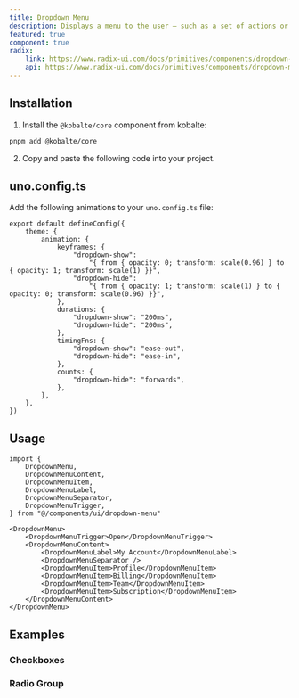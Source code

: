 ```yaml
---
title: Dropdown Menu
description: Displays a menu to the user — such as a set of actions or functions — triggered by a button.
featured: true
component: true
radix:
    link: https://www.radix-ui.com/docs/primitives/components/dropdown-menu
    api: https://www.radix-ui.com/docs/primitives/components/dropdown-menu#api-reference
---
```


<ComponentExample src="/src/components/examples/dropdown-menu/demo.tsx">
	<DropdownMenuDemo />
</ComponentExample>

## Installation

1. Install the `@kobalte/core` component from kobalte:

```bash
pnpm add @kobalte/core
```

2. Copy and paste the following code into your project.

<ComponentSource src="/src/components/ui/dropdown-menu.tsx" />

## uno.config.ts

Add the following animations to your `uno.config.ts` file:

```tsx title="uno.config.ts" {3-21}
export default defineConfig({
	theme: {
		animation: {
			keyframes: {
				"dropdown-show":
					"{ from { opacity: 0; transform: scale(0.96) } to { opacity: 1; transform: scale(1) }}",
				"dropdown-hide":
					"{ from { opacity: 1; transform: scale(1) } to { opacity: 0; transform: scale(0.96) }}",
			},
			durations: {
				"dropdown-show": "200ms",
				"dropdown-hide": "200ms",
			},
			timingFns: {
				"dropdown-show": "ease-out",
				"dropdown-hide": "ease-in",
			},
			counts: {
				"dropdown-hide": "forwards",
			},
		},
	},
})
```

## Usage

```tsx
import {
	DropdownMenu,
	DropdownMenuContent,
	DropdownMenuItem,
	DropdownMenuLabel,
	DropdownMenuSeparator,
	DropdownMenuTrigger,
} from "@/components/ui/dropdown-menu"
```

```tsx
<DropdownMenu>
	<DropdownMenuTrigger>Open</DropdownMenuTrigger>
	<DropdownMenuContent>
		<DropdownMenuLabel>My Account</DropdownMenuLabel>
		<DropdownMenuSeparator />
		<DropdownMenuItem>Profile</DropdownMenuItem>
		<DropdownMenuItem>Billing</DropdownMenuItem>
		<DropdownMenuItem>Team</DropdownMenuItem>
		<DropdownMenuItem>Subscription</DropdownMenuItem>
	</DropdownMenuContent>
</DropdownMenu>
```

## Examples

### Checkboxes

<ComponentExample src="/src/components/examples/dropdown-menu/checkboxes.tsx">
	<DropdownMenuCheckboxes />
</ComponentExample>

### Radio Group

<ComponentExample src="/src/components/examples/dropdown-menu/radio-group.tsx">
	<DropdownMenuRadioGroupDemo />
</ComponentExample>
